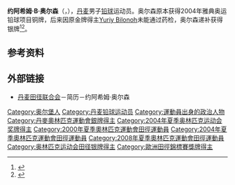 {{MedalTableTop|Joachim B. Olsen.jpg|250px|约阿希姆·奥尔森}}
{{MedalSport | 男子田径}}
{{MedalCompetition|[[奥林匹克运动会|奥林匹克运动会]]}}
{{MedalSilver | [[2004年夏季奥林匹克运动会|2004年雅典]] | [[2004年夏季奥林匹克运动会田径比赛|铅球]]}}
{{MedalCompetition|[[世界室内田径锦标赛|世界室内田径锦标赛]]}}
{{MedalBronze | [[2004年世界室内田径锦标赛|2004年布达佩斯]] | [[2004年世界室内田径锦标赛|铅球]]}}
{{MedalBronze | [[2006年世界室内田径锦标赛|2006年莫斯科]] | [[2006年世界室内田径锦标赛|铅球]]}}
{{MedalCompetition|[[欧洲田径锦标赛|欧洲田径锦标赛]]}}
{{MedalSilver | [[2002年欧洲田径锦标赛|2002年慕尼黑]] | [[2002年欧洲田径锦标赛|铅球]]}}
{{MedalBronze | [[2006年欧洲田径锦标赛|2006年哥德堡]] | [[2006年欧洲田径锦标赛|铅球]]}}
{{MedalCompetition|[[欧洲室内田径锦标赛|欧洲室内田径锦标赛]]}}
{{MedalSilver | [[2002年欧洲室内田径锦标赛|2002年维也纳]] | [[2002年欧洲室内田径锦标赛|铅球]]}}
{{MedalGold | [[2005年欧洲室内田径锦标赛|2005年马德里]] | [[2005年欧洲室内田径锦标赛|铅球]]}}
{{MedalBronze | [[2007年欧洲室内田径锦标赛|2007年伯明翰]] | [[2007年欧洲室内田径锦标赛|铅球]]}}
{{MedalBottom}}
'''约阿希姆·B·奥尔森'''（'''{{lang|da|Joachim B. Olsen}}'''，{{bd|1977年|3月31日|||Olsen, Joachim}}），[[丹麦|丹麦]]男子[[铅球|铅球]]运动员。奥尔森原本获得2004年雅典奥运铅球项目铜牌，后来因原金牌得主[[Yuriy_Bilonoh|Yuriy Bilonoh]]未能通过药检，奥尔森递补获得银牌<ref>{{cite news|url=http://www.marca.com/2013/03/05/atletismo/1362495683.html|title=El COI concede a Manolo Martínez la medalla de bronce de peso de Atenas|publisher=Marca|accessdate=2013-03-06|date=2013-03-05}}</ref><ref>{{cite news|url=http://www.coe.es/web/Noticias.nsf/VTodasNoticias/C395FBD507DB99ABC1257B250040184A?opendocument&query=noti1|title=Manolo Martínez, bronce olímpico|trans-title=Manolo Martínez, Olympic bronze medalist|language=es|publisher=Spanish Olympic Committee|accessdate=2013-03-05|date=2013-03-05}}</ref>。

== 参考资料 ==
{{reflist}}

== 外部链接 ==
* [https://archive.is/20120524094351/http://www.dafital.dk/profil.asp?id=7 丹麦田径联合会]－简历－约阿希姆·奥尔森

{{DEFAULTSORT:Olsen, Joachim B.}}
[[Category:奥尔堡人|Category:奥尔堡人]]
[[Category:丹麦铅球运动员|Category:丹麦铅球运动员]]
[[Category:運動員出身的政治人物|Category:運動員出身的政治人物]]
[[Category:丹麥奧林匹克運動會銀牌得主|Category:丹麥奧林匹克運動會銀牌得主]]
[[Category:2004年夏季奥林匹克运动会奖牌得主|Category:2004年夏季奥林匹克运动会奖牌得主]]
[[Category:2000年夏季奧林匹克運動會田徑運動員|Category:2000年夏季奧林匹克運動會田徑運動員]]
[[Category:2004年夏季奧林匹克運動會田徑運動員|Category:2004年夏季奧林匹克運動會田徑運動員]]
[[Category:2008年夏季奧林匹克運動會田徑運動員|Category:2008年夏季奧林匹克運動會田徑運動員]]
[[Category:奥林匹克运动会田径银牌得主|Category:奥林匹克运动会田径银牌得主]]
[[Category:歐洲田徑錦標賽獎牌得主|Category:歐洲田徑錦標賽獎牌得主]]

{{Denmark-bio-stub}}
{{Sport-bio-stub}}
